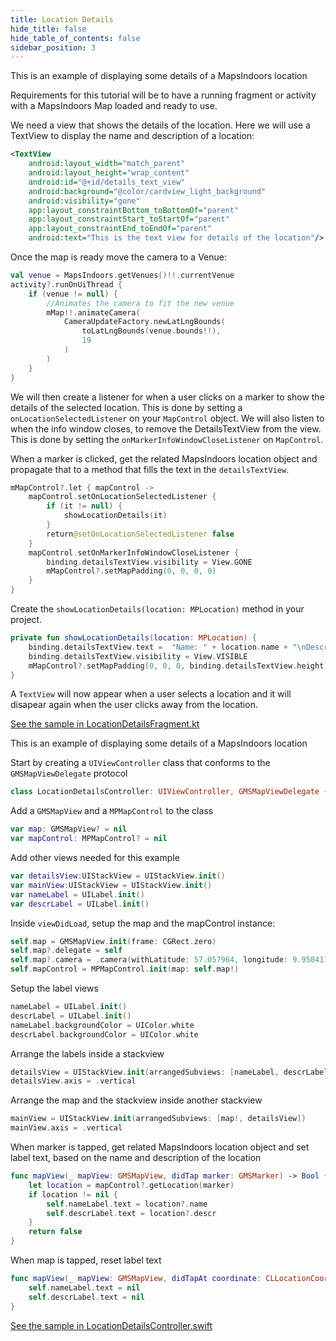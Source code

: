 ```yaml
---
title: Location Details
hide_title: false
hide_table_of_contents: false
sidebar_position: 3
---
```



<Tabs groupId="display-rules">
<TabItem value="android" label="Android" default>

This is an example of displaying some details of a MapsIndoors location

Requirements for this tutorial will be to have a running fragment or activity with a MapsIndoors Map loaded and ready to use.

We need a view that shows the details of the location. Here we will use a TextView to display the name and description of a location:

```xml
<TextView
    android:layout_width="match_parent"
    android:layout_height="wrap_content"
    android:id="@+id/details_text_view"
    android:background="@color/cardview_light_background"
    android:visibility="gone"
    app:layout_constraintBottom_toBottomOf="parent"
    app:layout_constraintStart_toStartOf="parent"
    app:layout_constraintEnd_toEndOf="parent"
    android:text="This is the text view for details of the location"/>
```

Once the map is ready move the camera to a Venue:

```kotlin
val venue = MapsIndoors.getVenues()!!.currentVenue
activity?.runOnUiThread {
    if (venue != null) {
        //Animates the camera to fit the new venue
        mMap!!.animateCamera(
            CameraUpdateFactory.newLatLngBounds(
                toLatLngBounds(venue.bounds!!),
                19
            )
        )
    }
}
```

We will then create a listener for when a user clicks on a marker to show the details of the selected location. This is done by setting a `onLocationSelectedListener` on your `MapControl` object. We will also listen to when the info window closes, to remove the DetailsTextView from the view. This is done by setting the `onMarkerInfoWindowCloseListener` on `MapControl`.

When a marker is clicked, get the related MapsIndoors location object and propagate that to a method that fills the text in the `detailsTextView`.

```kotlin
mMapControl?.let { mapControl ->
    mapControl.setOnLocationSelectedListener {
        if (it != null) {
            showLocationDetails(it)
        }
        return@setOnLocationSelectedListener false
    }
    mapControl.setOnMarkerInfoWindowCloseListener {
        binding.detailsTextView.visibility = View.GONE
        mMapControl?.setMapPadding(0, 0, 0, 0)
    }
}
```

Create the `showLocationDetails(location: MPLocation)` method in your project.

```kotlin
private fun showLocationDetails(location: MPLocation) {
    binding.detailsTextView.text =  "Name: " + location.name + "\nDescription: " + location.description
    binding.detailsTextView.visibility = View.VISIBLE
    mMapControl?.setMapPadding(0, 0, 0, binding.detailsTextView.height)
}
```

A `TextView` will now appear when a user selects a location and it will disapear again when the user clicks away from the location.

[See the sample in LocationDetailsFragment.kt](https://github.com/MapsPeople/MapsIndoors-Android-Examples/blob/main/MapsIndoorsSamples/app/src/main/java/com/mapspeople/mapsindoorssamples/ui/locationdetails/LocationDetailsFragment.kt)

</TabItem>
<TabItem value="ios" label="iOS">

This is an example of displaying some details of a MapsIndoors location

Start by creating a `UIViewController` class that conforms to the `GMSMapViewDelegate` protocol

```swift
class LocationDetailsController: UIViewController, GMSMapViewDelegate {
```

Add a `GMSMapView` and a `MPMapControl` to the class

```swift
var map: GMSMapView? = nil
var mapControl: MPMapControl? = nil
```

Add other views needed for this example

```swift
var detailsView:UIStackView = UIStackView.init()
var mainView:UIStackView = UIStackView.init()
var nameLabel = UILabel.init()
var descrLabel = UILabel.init()
```

Inside `viewDidLoad`, setup the map and the mapControl instance:

```swift
self.map = GMSMapView.init(frame: CGRect.zero)
self.map?.delegate = self
self.map?.camera = .camera(withLatitude: 57.057964, longitude: 9.9504112, zoom: 20)
self.mapControl = MPMapControl.init(map: self.map!)
```

Setup the label views

```swift
nameLabel = UILabel.init()
descrLabel = UILabel.init()
nameLabel.backgroundColor = UIColor.white
descrLabel.backgroundColor = UIColor.white
```

Arrange the labels inside a stackview

```swift
detailsView = UIStackView.init(arrangedSubviews: [nameLabel, descrLabel])
detailsView.axis = .vertical
```

Arrange the map and the stackview inside another stackview

```swift
mainView = UIStackView.init(arrangedSubviews: [map!, detailsView])
mainView.axis = .vertical
```

When marker is tapped, get related MapsIndoors location object and set label text, based on the name and description of the location

```swift
func mapView(_ mapView: GMSMapView, didTap marker: GMSMarker) -> Bool {
    let location = mapControl?.getLocation(marker)
    if location != nil {
        self.nameLabel.text = location?.name
        self.descrLabel.text = location?.descr
    }
    return false
}
```

When map is tapped, reset label text

```swift
func mapView(_ mapView: GMSMapView, didTapAt coordinate: CLLocationCoordinate2D) {
    self.nameLabel.text = nil
    self.descrLabel.text = nil
}
```

[See the sample in LocationDetailsController.swift](https://github.com/MapsIndoors/MapsIndoorsIOS/blob/master/Example/DemoSamples/Location%20Details/LocationDetailsController.swift)

</TabItem>
</Tabs>
